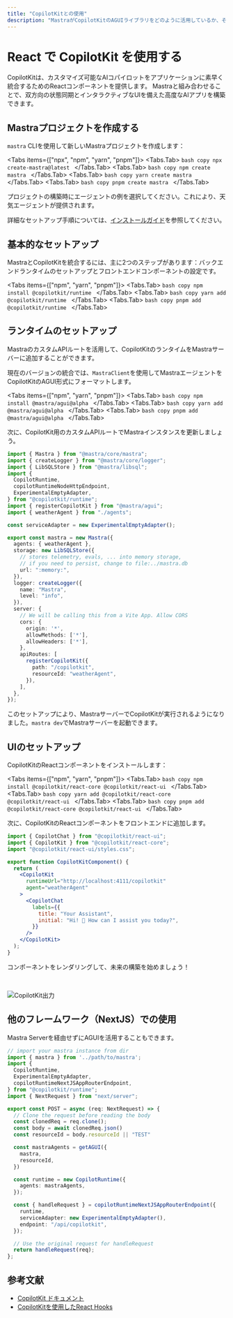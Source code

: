 ```yaml
---
title: "CopilotKitとの使用"
description: "MastraがCopilotKitのAGUIライブラリをどのように活用しているか、そしてユーザーエクスペリエンスを構築するためにどのように活用できるかを学びましょう"
---
```



# React で CopilotKit を使用する

CopilotKitは、カスタマイズ可能なAIコパイロットをアプリケーションに素早く統合するためのReactコンポーネントを提供します。
Mastraと組み合わせることで、双方向の状態同期とインタラクティブなUIを備えた高度なAIアプリを構築できます。

## Mastraプロジェクトを作成する

`mastra` CLIを使用して新しいMastraプロジェクトを作成します：

<Tabs items={["npx", "npm", "yarn", "pnpm"]}>
  <Tabs.Tab>
    ```bash copy
    npx create-mastra@latest
    ```
  </Tabs.Tab>
  <Tabs.Tab>
    ```bash copy
    npm create mastra
    ```
  </Tabs.Tab>
  <Tabs.Tab>
    ```bash copy
    yarn create mastra
    ```
  </Tabs.Tab>
  <Tabs.Tab>
    ```bash copy
    pnpm create mastra
    ```
  </Tabs.Tab>
</Tabs>

プロジェクトの構築時にエージェントの例を選択してください。これにより、天気エージェントが提供されます。

詳細なセットアップ手順については、[インストールガイド](/docs/getting-started/installation)を参照してください。

## 基本的なセットアップ

MastraとCopilotKitを統合するには、主に2つのステップがあります：バックエンドランタイムのセットアップとフロントエンドコンポーネントの設定です。

<Tabs items={["npm", "yarn", "pnpm"]}>
  <Tabs.Tab>
    ```bash copy
    npm install @copilotkit/runtime
    ```
  </Tabs.Tab>
  <Tabs.Tab>
    ```bash copy
    yarn add @copilotkit/runtime
    ```
  </Tabs.Tab>
  <Tabs.Tab>
    ```bash copy
    pnpm add @copilotkit/runtime
    ```
  </Tabs.Tab>
</Tabs>

## ランタイムのセットアップ

MastraのカスタムAPIルートを活用して、CopilotKitのランタイムをMastraサーバーに追加することができます。

現在のバージョンの統合では、`MastraClient`を使用してMastraエージェントをCopilotKitのAGUI形式にフォーマットします。

<Tabs items={["npm", "yarn", "pnpm"]}>
  <Tabs.Tab>
    ```bash copy
    npm install @mastra/agui@alpha
    ```
  </Tabs.Tab>
  <Tabs.Tab>
    ```bash copy
    yarn add @mastra/agui@alpha
    ```
  </Tabs.Tab>
  <Tabs.Tab>
    ```bash copy
    pnpm add @mastra/agui@alpha
    ```
  </Tabs.Tab>
</Tabs>

次に、CopilotKit用のカスタムAPIルートでMastraインスタンスを更新しましょう。

```typescript copy
import { Mastra } from "@mastra/core/mastra";
import { createLogger } from "@mastra/core/logger";
import { LibSQLStore } from "@mastra/libsql";
import {
  CopilotRuntime,
  copilotRuntimeNodeHttpEndpoint,
  ExperimentalEmptyAdapter,
} from "@copilotkit/runtime";
import { registerCopilotKit } from "@mastra/agui";
import { weatherAgent } from "./agents";

const serviceAdapter = new ExperimentalEmptyAdapter();

export const mastra = new Mastra({
  agents: { weatherAgent },
  storage: new LibSQLStore({
    // stores telemetry, evals, ... into memory storage,
    // if you need to persist, change to file:../mastra.db
    url: ":memory:",
  }),
  logger: createLogger({
    name: "Mastra",
    level: "info",
  }),
  server: {
    // We will be calling this from a Vite App. Allow CORS
    cors: {
      origin: '*',
      allowMethods: ['*'],
      allowHeaders: ['*'],
    },
    apiRoutes: [
      registerCopilotKit({
        path: "/copilotkit",
        resourceId: "weatherAgent",
      }),
    ],
  },
});
```

このセットアップにより、MastraサーバーでCopilotKitが実行されるようになりました。`mastra dev`でMastraサーバーを起動できます。

## UIのセットアップ

CopilotKitのReactコンポーネントをインストールします：

<Tabs items={["npm", "yarn", "pnpm"]}>
  <Tabs.Tab>
    ```bash copy
    npm install @copilotkit/react-core @copilotkit/react-ui
    ```
  </Tabs.Tab>
  <Tabs.Tab>
    ```bash copy
    yarn add @copilotkit/react-core @copilotkit/react-ui
    ```
  </Tabs.Tab>
  <Tabs.Tab>
    ```bash copy
    pnpm add @copilotkit/react-core @copilotkit/react-ui
    ```
  </Tabs.Tab>
</Tabs>

次に、CopilotKitのReactコンポーネントをフロントエンドに追加します。

```jsx copy
import { CopilotChat } from "@copilotkit/react-ui";
import { CopilotKit } from "@copilotkit/react-core";
import "@copilotkit/react-ui/styles.css";

export function CopilotKitComponent() {
  return (
    <CopilotKit
      runtimeUrl="http://localhost:4111/copilotkit"
      agent="weatherAgent"
    >
      <CopilotChat
        labels={{
          title: "Your Assistant",
          initial: "Hi! 👋 How can I assist you today?",
        }}
      />
    </CopilotKit>
  );
}
```

コンポーネントをレンダリングして、未来の構築を始めましょう！

<br />

<Image
  className="rounded-lg"
  src="/image/copilotkit/cpkoutput.jpg"
  alt="CopilotKit出力"
  width={700}
  height={700}
/>

## 他のフレームワーク（NextJS）での使用

Mastra Serverを経由せずにAGUIを活用することもできます。

```typescript copy
// import your mastra instance from dir
import { mastra } from '../path/to/mastra';
import {
  CopilotRuntime,
  ExperimentalEmptyAdapter,
  copilotRuntimeNextJSAppRouterEndpoint,
} from "@copilotkit/runtime";
import { NextRequest } from "next/server";

export const POST = async (req: NextRequest) => {
  // Clone the request before reading the body
  const clonedReq = req.clone();
  const body = await clonedReq.json()
  const resourceId = body.resourceId || "TEST"

  const mastraAgents = getAGUI({
    mastra,
    resourceId,
  })

  const runtime = new CopilotRuntime({
    agents: mastraAgents,
  });

  const { handleRequest } = copilotRuntimeNextJSAppRouterEndpoint({
    runtime,
    serviceAdapter: new ExperimentalEmptyAdapter(),
    endpoint: "/api/copilotkit",
  });

  // Use the original request for handleRequest
  return handleRequest(req);
};

```

## 参考文献
- [CopilotKit ドキュメント](https://docs.copilotkit.ai)
- [CopilotKitを使用したReact Hooks](https://docs.copilotkit.ai/reference/hooks/useCoAgent)

